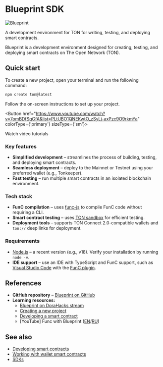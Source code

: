 

# Blueprint SDK

![Blueprint](/img/blueprint/logo.svg)

A development environment for TON for writing, testing, and deploying smart contracts.

Blueprint is a development environment designed for creating, testing, and deploying smart contracts on The Open Network (TON).

## Quick start

To create a new project, open your terminal and run the following command:

```bash
npm create ton@latest
```

Follow the on-screen instructions to set up your project.

<Button href="https://www.youtube.com/watch?v=7omBDfSqGfA&list=PLtUBO1QNEKwtO_zSyLj-axPzc9O9rkmYa"
        colorType={'primary'}
        sizeType={'sm'}>

Watch video tutorials

</Button>


### Key features

- **Simplified development** – streamlines the process of building, testing, and deploying smart contracts.
- **Seamless deployment** – deploy to the Mainnet or Testnet using your preferred wallet (e.g., Tonkeeper).
- **Fast testing** – run multiple smart contracts in an isolated blockchain environment.

### Tech stack
- **FunC compilation** – uses [func-js](https://github.com/ton-community/func-js) to compile FunC code without requiring a CLI.
- **Smart contract testing** – uses [TON sandbox](https://github.com/ton-org/sandbox) for efficient testing.
- **Deployment tools** – supports TON Connect 2.0-compatible wallets and `ton://` deep links for deployment.

### Requirements
- [Node.js](https://nodejs.org/) – a recent version (e.g., v18). Verify your installation by running `node -v`.
- **IDE support** – use an IDE with TypeScript and FunC support, such as [Visual Studio Code](https://code.visualstudio.com/) with the [FunC plugin](https://marketplace.visualstudio.com/items?itemName=tonwhales.func-vscode).

## References

- **GitHub repository** – [Blueprint on GitHub](https://github.com/ton-org/blueprint)
- **Learning resources:**
  - [Blueprint on DoraHacks stream](https://www.youtube.com/watch?v=5ROXVM-Fojo)
  - [Creating a new project](https://github.com/ton-org/blueprint#create-a-new-project)
  - [Developing a smart contract](https://github.com/ton-org/blueprint#develop-a-new-contract)
  - [YouTube] Func with Blueprint ([EN](https://www.youtube.com/watch?v=7omBDfSqGfA&list=PLtUBO1QNEKwtO_zSyLj-axPzc9O9rkmYa)/[RU](https://youtube.com/playlist?list=PLyDBPwv9EPsA5vcUM2vzjQOomf264IdUZ))


## See also

* [Developing smart contracts](/v3/documentation/smart-contracts/overview)
* [Working with wallet smart contracts](/v3/guidelines/smart-contracts/howto/wallet)
* [SDKs](/v3/guidelines/dapps/apis-sdks/sdk)

